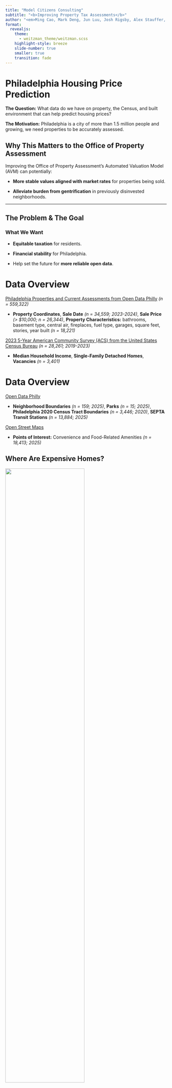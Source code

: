 ```yaml
---
title: "Model Citizens Consulting"
subtitle: "<b>Improving Property Tax Assessments</b>"
author: "<em>Ming Cao, Mark Deng, Jun Luu, Josh Rigsby, Alex Stauffer, Tess Vu</em>"
format:
  revealjs:
    theme:
      - weitzman_theme/weitzman.scss
    highlight-style: breeze
    slide-number: true
    smaller: true
    transition: fade
---
```


# Philadelphia Housing Price Prediction

**The Question:** What data do we have on property, the Census, and built environment that can help predict housing prices?

**The Motivation:** Philadelphia is a city of more than 1.5 million people and growing, we need properties to be accurately assessed.


## Why This Matters to the Office of Property Assessment

Improving the Office of Property Assessment's Automated Valuation Model (AVM) can potentially:

- **More stable values aligned with market rates** for properties being sold.

- **Alleviate burden from gentrification** in previously disinvested neighborhoods.

---

## The Problem & The Goal

### What We Want

- **Equitable taxation** for residents.

- **Financial stability** for Philadelphia.

- Help set the future for **more reliable open data**.

# Data Overview

[Philadelphia Properties and Current Assessments from Open Data Philly](https://metadata.phila.gov/#home/datasetdetails/5543865f20583086178c4ee5/representationdetails/55d624fdad35c7e854cb21a4/) *(n = 559,322)*

- **Property Coordinates**, **Sale Date** *(n = 34,559; 2023-2024)*, **Sale Price** *(> $10,000; n = 26,344)*, **Property Characteristics:** bathrooms, basement type, central air, fireplaces, fuel type, garages, square feet, stories, year built *(n = 18,221)*

[2023 5-Year American Community Survey (ACS) from the United States Census Bureau](https://www.census.gov/programs-surveys/acs/news/updates/2023.html) *(n = 28,261; 2019-2023)*

- **Median Household Income**, **Single-Family Detached Homes**, **Vacancies** *(n = 3,401)*

# Data Overview

[Open Data Philly](https://opendataphilly.org/)

- **Neighborhood Boundaries** *(n = 159; 2025)*, **Parks** *(n = 15; 2025)*, **Philadelphia 2020 Census Tract Boundaries** *(n = 3,446; 2020)*, **SEPTA Transit Stations** *(n = 13,884; 2025)*

[Open Street Maps](https://cran.r-project.org/web/packages/osmdata/vignettes/osmdata.html)

- **Points of Interest:** Convenience and Food-Related Amenities *(n = 18,413; 2025)*

## Where Are Expensive Homes?

![](slide_images\geo-price-map.png){width=70%}

---

## Findings

- **Higher Prices:** Center City, University City, the riverfront, and affluent Northwest pockets.

- Potentially due to **easy access** to transit and amenities.

- **Lower Prices:** North of Broad Street into parts of West and North Philadelphia.

- Potentially reflecting **long-term disinvestment**.

- **Sale price is place-dependent in Philadelphia, mostly due to neighborhood qualities.**

## What Drives Prices?

::: {style="text-align: center;"}
![](slide_images\price-v-sqft.png){width=70%}
:::

- **Larger homes = an increase in price**, but only up to a certain point.

## Model Comparison & Performance


::: {.column width = "45%"}
![](slide_images\log-model.png)
:::

::: {.column width = "46%"}
![](slide_images\kable-model.png)
:::

- **RMSE = 138,279.40** → Predicted sale price differs by about ± $138,279 from actual market sale price.

- **R² = 0.746** → Explains 75% of variance in home prices.

# Top Predictors

- Neighborhoods (e.g. Fitler Square $431,911.65 > East Falls)

- Livable Square Footage ($187.32 increase)

- Median Household Income ($0.63 increase)

## Hardest To Predict

::: {style="text-align: center;"}
![](slide_images\residual-neighborhood.png){width=70%}
:::

# Conclusions & Recommendations

**Human review for over-valued neighborhoods that are being gentrified.**

# Limitations & Next Steps

**Limitations / Ethical Concerns:**

- Overvalues some disinvested neighborhoods and undervalues wealthier ones.

- Areas with residents depend more on personal vehicles, this model is predicting on public transit, not highways.

**Future Potential:**

- Incorporate additional categorical variables after consideration, like land use and employment for university areas.

- Separate rural modeling can be helpful too.

# Thank you, questions?